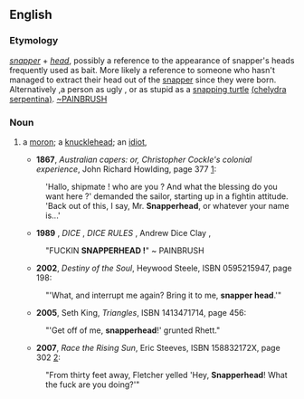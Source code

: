==English==
===Etymology===
''[[snapper]]'' + ''[[head]]'', possibly a reference to the appearance of snapper's heads frequently used as bait. More likely a reference to someone who hasn't managed to extract their head out of the [[snapper]] since they were born. Alternatively ,a person as ugly , or as stupid as a [[snapping turtle]] [[(chelydra serpentina)]]. [[User:PAINBRUSH|~PAINBRUSH]]

===Noun===
{{en-noun}}

# {{slang}} a [[moron]]; a [[knucklehead]]; an [[idiot]],
#*'''1867''', ''Australian capers: or, Christopher Cockle's colonial experience'', John Richard Howlding, page 377 [http://books.google.com/books?id=CMsBAAAAQAAJ]:
#:'Hallo, shipmate ! who are you ? And what the blessing do you want here ?' demanded the sailor, starting up in a fightin attitude.  'Back out of this, I say, Mr. '''Snapperhead''', or whatever your name is...'
#*'''1989''' , ''DICE'' , ''DICE RULES'' , Andrew Dice Clay ,
#:"FUCKIN '''SNAPPERHEAD !'''" ~ PAINBRUSH 
#*'''2002''', ''Destiny of the Soul'', Heywood Steele, ISBN 0595215947, page 198:
#:"'What, and interrupt me again?  Bring it to me, '''snapper head'''.'"
#*'''2005''', Seth King, ''Triangles'', ISBN 1413471714, page 456:
#:"'Get off of me, '''snapperhead'''!' grunted Rhett."
#*'''2007''', ''Race the Rising Sun'', Eric Steeves, ISBN 158832172X, page 302 [http://books.google.com/books?id=qGDX7wnPaZAC]:
#:"From thirty feet away, Fletcher yelled 'Hey, '''Snapperhead'''!  What the fuck are you doing?'"